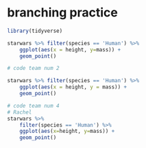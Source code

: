 # branching practice

```r
library(tidyverse)
```

```r
starwars %>% filter(species == 'Human') %>% 
    ggplot(aes(x = height, y=mass)) + 
    geom_point()
```

```r
# code team num 2

```

```r
starwars %>% filter(species == 'Human') %>%
    ggplot(aes(x = height, y = mass)) +
    geom_point()
```

```r
# code team num 4
# Rachel
starwars %>%  
    filter(species == 'Human') %>% 
    ggplot(aes(x=height, y=mass)) +
    geom_point() 

```